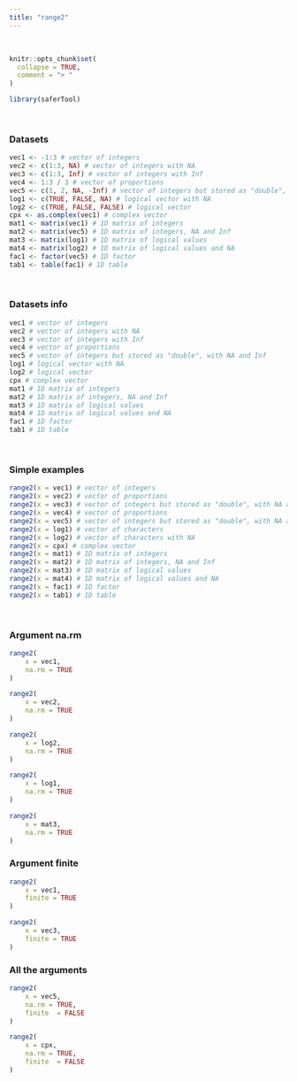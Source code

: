 ---
title: "range2"
---
<br>
```{r, include = FALSE}
knitr::opts_chunk$set(
  collapse = TRUE,
  comment = "> "
)
```

```{r setup}
library(saferTool)
```
<br>

### Datasets

```{r}
vec1 <- -1:3 # vector of integers
vec2 <- c(1:3, NA) # vector of integers with NA
vec3 <- c(1:3, Inf) # vector of integers with Inf
vec4 <- 1:3 / 3 # vector of proportions
vec5 <- c(1, 2, NA, -Inf) # vector of integers but stored as "double", with NA and Inf
log1 <- c(TRUE, FALSE, NA) # logical vector with NA
log2 <- c(TRUE, FALSE, FALSE) # logical vector                    
cpx <- as.complex(vec1) # complex vector
mat1 <- matrix(vec1) # 1D matrix of integers
mat2 <- matrix(vec5) # 1D matrix of integers, NA and Inf
mat3 <- matrix(log1) # 1D matrix of logical values
mat4 <- matrix(log2) # 1D matrix of logical values and NA
fac1 <- factor(vec5) # 1D factor
tab1 <- table(fac1) # 1D table
```

<br>

### Datasets info

```{r}
vec1 # vector of integers
vec2 # vector of integers with NA
vec3 # vector of integers with Inf
vec4 # vector of proportions
vec5 # vector of integers but stored as "double", with NA and Inf
log1 # logical vector with NA
log2 # logical vector                    
cpx # complex vector
mat1 # 1D matrix of integers
mat2 # 1D matrix of integers, NA and Inf
mat3 # 1D matrix of logical values
mat4 # 1D matrix of logical values and NA
fac1 # 1D factor
tab1 # 1D table
```
<br>

### Simple examples

```{r}
range2(x = vec1) # vector of integers
range2(x = vec2) # vector of proportions
range2(x = vec3) # vector of integers but stored as "double", with NA and Inf
range2(x = vec4) # vector of proportions
range2(x = vec5) # vector of integers but stored as "double", with NA and Inf
range2(x = log1) # vector of characters
range2(x = log2) # vector of characters with NA
range2(x = cpx) # complex vector
range2(x = mat1) # 1D matrix of integers
range2(x = mat2) # 1D matrix of integers, NA and Inf
range2(x = mat3) # 1D matrix of logical values
range2(x = mat4) # 1D matrix of logical values and NA
range2(x = fac1) # 1D factor
range2(x = tab1) # 1D table
```
<br>

### Argument na.rm
```{r}
range2(
    x = vec1, 
    na.rm = TRUE
)

range2(
    x = vec2, 
    na.rm = TRUE
)

range2(
    x = log2, 
    na.rm = TRUE
)

range2(
    x = log1, 
    na.rm = TRUE
)

range2(
    x = mat3, 
    na.rm = TRUE
)
```

### Argument finite
```{r}
range2(
    x = vec1,
    finite = TRUE
)

range2(
    x = vec3,
    finite = TRUE
)
```

### All the arguments
```{r}
range2(
    x = vec5,
    na.rm = TRUE,
    finite  = FALSE
)

range2(
    x = cpx,
    na.rm = TRUE,
    finite  = FALSE
)
```